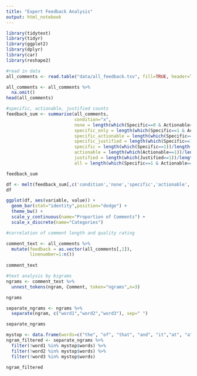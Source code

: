 ```yaml
---
title: "Expert Feedback Analysis"
output: html_notebook
---
```

```r
library(tidytext)
library(tidyr)
library(ggplot2)
library(dplyr)
library(car)
library(reshape2)
```
```r
#read in data
all_comments <- read.table("data/all_feedback.tsv", fill=TRUE, header=TRUE, sep="\t", quote="", comment.char="")

all_comments <- all_comments %>%
  na.omit()
head(all_comments)
```
```r
#specific, actionable, justified counts
feedback_sum <- summarise(all_comments,
                          condition="x",
                          none = length(which(Specific==0 & Actionable==0 & Justified==0))/length(Comment),
                          specific_only = length(which(Specific==1 & Actionable==0 & Justified==0))/length(Comment),
                          specific_actionable = length(which(Specific==1 & Actionable==1 & Justified==0))/length(Comment),
                          specific_justified = length(which(Specific==1 & Actionable==0 & Justified==1))/length(Comment),
                          specific = length(which(Specific==1))/length(Comment),
                          actionable = length(which(Actionable==1))/length(Comment),
                          justified = length(which(Justified==1))/length(Comment),
                          all = length(which(Specific==1 & Actionable==1 & Justified==1))/length(Comment))

feedback_sum
```
```r
df <- melt(feedback_sum[,c('condition','none','specific','actionable','justified','all')], id.vars=1)
df

ggplot(df, aes(variable, value)) +
  geom_bar(stat="identity",position="dodge") +
  theme_bw() +
  scale_y_continuous(name="Proportion of Comments") +
  scale_x_discrete(name="Categories")
```
```r
#correlation of comment length and quality rating

```

```r
comment_text <- all_comments %>%
  mutate(feedback = as.vector(all_comments[,1]),
         linenumber=1:n())
  
comment_text
```
```r
#text analysis by bigrams
ngrams <- comment_text %>%
  unnest_tokens(ngram, Comment, token="ngrams",n=3)

ngrams
```
```r
separate_ngrams <- ngrams %>%
  separate(ngram, c("word1","word2","word3"), sep=" ")

separate_ngrams

mystop <- data.frame(words=c("the", "of", "that", "and", "it","at", "a", "as", "to","as","if","is","from", "on"))
ngram_filtered <- separate_ngrams %>%
  filter(!word1 %in% mystop$words) %>%
  filter(!word2 %in% mystop$words) %>%
  filter(!word3 %in% mystop$words)

ngram_filtered
```
```r

```


